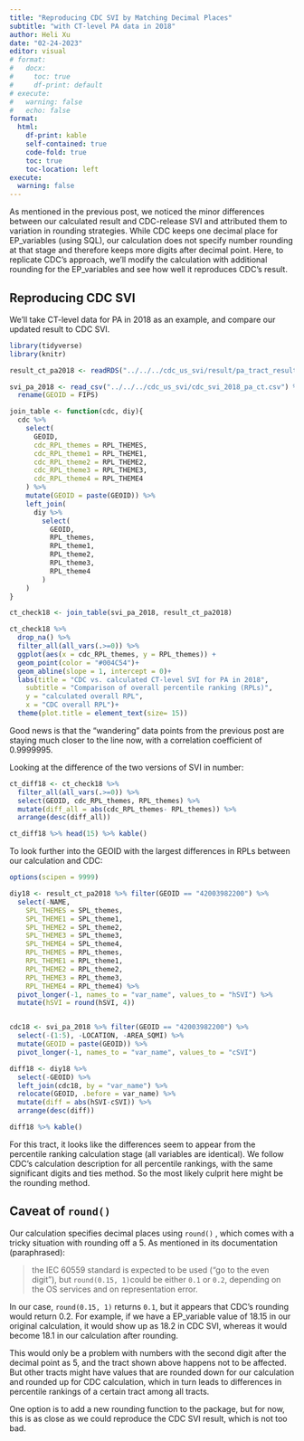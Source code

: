 ```yaml
---
title: "Reproducing CDC SVI by Matching Decimal Places"
subtitle: "with CT-level PA data in 2018"
author: Heli Xu
date: "02-24-2023"
editor: visual
# format: 
#   docx:
#     toc: true
#     df-print: default
# execute: 
#   warning: false
#   echo: false
format:
  html:
    df-print: kable
    self-contained: true
    code-fold: true
    toc: true
    toc-location: left
execute:
  warning: false
---
```


As mentioned in the previous post, we noticed the minor differences between our calculated result and CDC-release SVI and attributed them to variation in rounding strategies. While CDC keeps one decimal place for EP_variables (using SQL), our calculation does not specify number rounding at that stage and therefore keeps more digits after decimal point. Here, to replicate CDC's approach, we'll modify the calculation with additional rounding for the EP_variables and see how well it reproduces CDC's result.

## Reproducing CDC SVI

We'll take CT-level data for PA in 2018 as an example, and compare our updated result to CDC SVI.

```r
library(tidyverse)
library(knitr)

result_ct_pa2018 <- readRDS("../../../cdc_us_svi/result/pa_tract_result2018_decimal.rds")

svi_pa_2018 <- read_csv("../../../cdc_us_svi/cdc_svi_2018_pa_ct.csv") %>% 
  rename(GEOID = FIPS)

join_table <- function(cdc, diy){
  cdc %>% 
    select(
      GEOID,
      cdc_RPL_themes = RPL_THEMES,
      cdc_RPL_theme1 = RPL_THEME1,
      cdc_RPL_theme2 = RPL_THEME2,
      cdc_RPL_theme3 = RPL_THEME3,
      cdc_RPL_theme4 = RPL_THEME4
    ) %>%
    mutate(GEOID = paste(GEOID)) %>%
    left_join(
      diy %>%
        select(
          GEOID,
          RPL_themes,
          RPL_theme1,
          RPL_theme2,
          RPL_theme3,
          RPL_theme4
        )
    ) 
}

ct_check18 <- join_table(svi_pa_2018, result_ct_pa2018)

ct_check18 %>% 
  drop_na() %>% 
  filter_all(all_vars(.>=0)) %>% 
  ggplot(aes(x = cdc_RPL_themes, y = RPL_themes)) +
  geom_point(color = "#004C54")+
  geom_abline(slope = 1, intercept = 0)+
  labs(title = "CDC vs. calculated CT-level SVI for PA in 2018",
    subtitle = "Comparison of overall percentile ranking (RPLs)",
    y = "calculated overall RPL",
    x = "CDC overall RPL")+
  theme(plot.title = element_text(size= 15))


```

Good news is that the "wandering" data points from the previous post are staying much closer to the line now, with a correlation coefficient of 0.9999995.

Looking at the difference of the two versions of SVI in number:

```r
ct_diff18 <- ct_check18 %>%
  filter_all(all_vars(.>=0)) %>% 
  select(GEOID, cdc_RPL_themes, RPL_themes) %>% 
  mutate(diff_all = abs(cdc_RPL_themes- RPL_themes)) %>% 
  arrange(desc(diff_all))

ct_diff18 %>% head(15) %>% kable()

```

To look further into the GEOID with the largest differences in RPLs between our calculation and CDC:

```r
options(scipen = 9999)

diy18 <- result_ct_pa2018 %>% filter(GEOID == "42003982200") %>% 
  select(-NAME,
    SPL_THEMES = SPL_themes,
    SPL_THEME1 = SPL_theme1,
    SPL_THEME2 = SPL_theme2,
    SPL_THEME3 = SPL_theme3,
    SPL_THEME4 = SPL_theme4,
    RPL_THEMES = RPL_themes,
    RPL_THEME1 = RPL_theme1,
    RPL_THEME2 = RPL_theme2,
    RPL_THEME3 = RPL_theme3,
    RPL_THEME4 = RPL_theme4) %>% 
  pivot_longer(-1, names_to = "var_name", values_to = "hSVI") %>% 
  mutate(hSVI = round(hSVI, 4))


cdc18 <- svi_pa_2018 %>% filter(GEOID == "42003982200") %>% 
  select(-(1:5), -LOCATION, -AREA_SQMI) %>% 
  mutate(GEOID = paste(GEOID)) %>% 
  pivot_longer(-1, names_to = "var_name", values_to = "cSVI")

diff18 <- diy18 %>% 
  select(-GEOID) %>% 
  left_join(cdc18, by = "var_name") %>% 
  relocate(GEOID, .before = var_name) %>% 
  mutate(diff = abs(hSVI-cSVI)) %>% 
  arrange(desc(diff))

diff18 %>% kable()

```

For this tract, it looks like the differences seem to appear from the percentile ranking calculation stage (all variables are identical). We follow CDC's calculation description for all percentile rankings, with the same significant digits and ties method. So the most likely culprit here might be the rounding method.

## Caveat of `round()`

Our calculation specifies decimal places using `round()` , which comes with a tricky situation with rounding off a 5. As mentioned in its documentation (paraphrased):

> the IEC 60559 standard is expected to be used ("go to the even digit"), but `round(0.15, 1)`could be either `0.1` or `0.2`, depending on the OS services and on representation error.

In our case, `round(0.15, 1)` returns `0.1`, but it appears that CDC's rounding would return 0.2. For example, if we have a EP_variable value of 18.15 in our original calculation, it would show up as 18.2 in CDC SVI, whereas it would become 18.1 in our calculation after rounding.

This would only be a problem with numbers with the second digit after the decimal point as 5, and the tract shown above happens not to be affected. But other tracts might have values that are rounded down for our calculation and rounded up for CDC calculation, which in turn leads to differences in percentile rankings of a certain tract among all tracts.

One option is to add a new rounding function to the package, but for now, this is as close as we could reproduce the CDC SVI result, which is not too bad.
